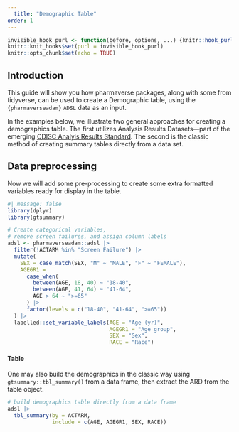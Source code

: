 ```yaml
---
  title: "Demographic Table"
order: 1
---
```

  
  ```r
invisible_hook_purl <- function(before, options, ...) {knitr::hook_purl(before, options, ...); NULL}
knitr::knit_hooks$set(purl = invisible_hook_purl)
knitr::opts_chunk$set(echo = TRUE)
```

## Introduction

This guide will show you how pharmaverse packages, along with some from tidyverse, can be used to create a Demographic table, using the `{pharmaverseadam}` `ADSL` data as an input.

In the examples below, we illustrate two general approaches for creating a demographics table.
The first utilizes Analysis Results Datasets---part of the emerging [CDISC Analyis Results Standard](https://www.cdisc.org/standards/foundational/analysis-results-standard).
The second is the classic method of creating summary tables directly from a data set.

## Data preprocessing

Now we will add some pre-processing to create some extra formatted variables ready for display in the table.

```r
#| message: false
library(dplyr)
library(gtsummary)

# Create categorical variables, 
# remove screen failures, and assign column labels
adsl <- pharmaverseadam::adsl |>
  filter(!ACTARM %in% "Screen Failure") |>
  mutate(
    SEX = case_match(SEX, "M" ~ "MALE", "F" ~ "FEMALE"),
    AGEGR1 =
      case_when(
        between(AGE, 18, 40) ~ "18-40",
        between(AGE, 41, 64) ~ "41-64",
        AGE > 64 ~ ">=65"
      ) |>
      factor(levels = c("18-40", "41-64", ">=65"))
  ) |> 
  labelled::set_variable_labels(AGE = "Age (yr)",
                                AGEGR1 = "Age group",
                                SEX = "Sex",
                                RACE = "Race")
```



#### Table

One may also build the demographics in the classic way using 
`gtsummary::tbl_summary()` from a data frame, then extract the ARD from the table object.

```r
# build demographics table directly from a data frame
adsl |> 
  tbl_summary(by = ACTARM, 
              include = c(AGE, AGEGR1, SEX, RACE))
```
